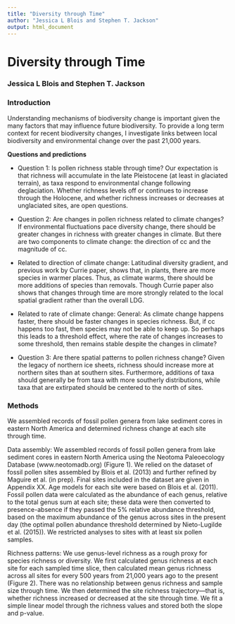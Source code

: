 ```yaml
---
title: "Diversity through Time"
author: "Jessica L Blois and Stephen T. Jackson"
output: html_document
---
```


Diversity through Time
============================
### Jessica L Blois and Stephen T. Jackson  
  
  
### Introduction

Understanding mechanisms of biodiversity change is important given the many factors that may influence future biodiversity. To provide a long term context for recent biodiversity changes, I investigate links between local biodiversity and environmental change over the past 21,000 years. 

**Questions and predictions**

* Question 1: Is pollen richness stable through time? Our expectation is that richness will accumulate in the late Pleistocene (at least in glaciated terrain), as taxa respond to environmental change following deglaciation. Whether richness levels off or continues to increase through the Holocene, and whether richness increases or decreases at unglaciated sites, are open questions. 

* Question 2: Are changes in pollen richness related to climate changes? If environmental fluctuations pace diversity change, there should be greater changes in richness with greater changes in climate.  But there are two components to climate change: the direction of cc and the magnitude of cc.
 * Related to direction of climate change: Latitudinal diversity gradient, and previous work by Currie paper, shows that, in plants, there are more species in warmer places.  Thus, as climate warms, there should be more additions of species than removals.  Though Currie paper also shows that changes through time are more strongly related to the local spatial gradient rather than the overall LDG.
 * Related to rate of climate change: General: As climate change happens faster, there should be faster changes in species richness.  But, if cc happens too fast, then species may not be able to keep up.  So perhaps this leads to a threshold effect, where the rate of changes increases to some threshold, then remains stable despite the changes in climate?  

* Question 3: Are there spatial patterns to pollen richness change? Given the legacy of northern ice sheets, richness should increase more at northern sites than at southern sites. Furthermore, additions of taxa should generally be from taxa with more southerly distributions, while taxa that are extirpated should be centered to the north of sites.

### Methods
We assembled records of fossil pollen genera from lake sediment cores in eastern North America and determined richness change at each site through time.  

Data assembly: We assembled records of fossil pollen genera from lake sediment cores in eastern North America using the Neotoma Paleoecology Database (www.neotomadb.org) (Figure 1). We relied on the dataset of fossil pollen sites assembled by Blois et al. (2013) and further refined by Maguire et al. (in prep).  Final sites included in the dataset are given in Appendix XX. Age models for each site were based on Blois et al. (2011). Fossil pollen data were calculated as the abundance of each genus, relative to the total genus sum at each site; these data were then converted to presence-absence if they passed the 5% relative abundance threshold, based on the maximum abundance of the genus across sites in the present day (the optimal pollen abundance threshold determined by Nieto-Lugilde et al. (2015)). We restricted analyses to sites with at least six pollen samples. 

Richness patterns: We use genus-level richness as a rough proxy for species richness or diversity. We first calculated genus richness at each site for each sampled time slice, then calculated mean genus richness across all sites for every 500 years from 21,000 years ago to the present (Figure 2). There was no relationship between genus richness and sample size through time. We then determined the site richness trajectory—that is, whether richness increased or decreased at the site through time.  We fit a simple linear model through the richness values and stored both the slope and p-value. 